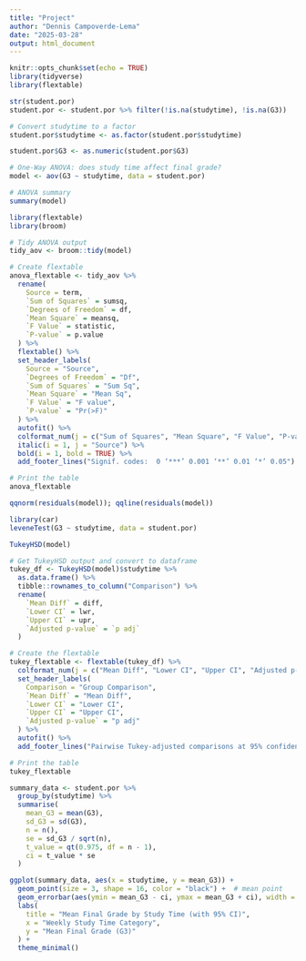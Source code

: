 ```yaml
---
title: "Project"
author: "Dennis Campoverde-Lema"
date: "2025-03-28"
output: html_document
---
```


```r
knitr::opts_chunk$set(echo = TRUE)
library(tidyverse)
library(flextable)
```


```r
str(student.por)
student.por <- student.por %>% filter(!is.na(studytime), !is.na(G3))

```


```r
# Convert studytime to a factor
student.por$studytime <- as.factor(student.por$studytime)

student.por$G3 <- as.numeric(student.por$G3)

# One-Way ANOVA: does study time affect final grade?
model <- aov(G3 ~ studytime, data = student.por)

# ANOVA summary
summary(model)

```

```r
library(flextable)
library(broom)

# Tidy ANOVA output
tidy_aov <- broom::tidy(model)

# Create flextable
anova_flextable <- tidy_aov %>%
  rename(
    Source = term,
    `Sum of Squares` = sumsq,
    `Degrees of Freedom` = df,
    `Mean Square` = meansq,
    `F Value` = statistic,
    `P-value` = p.value
  ) %>%
  flextable() %>%
  set_header_labels(
    Source = "Source",
    `Degrees of Freedom` = "Df",
    `Sum of Squares` = "Sum Sq",
    `Mean Square` = "Mean Sq",
    `F Value` = "F value",
    `P-value` = "Pr(>F)"
  ) %>%
  autofit() %>%
  colformat_num(j = c("Sum of Squares", "Mean Square", "F Value", "P-value"), digits = 3) %>%
  italic(i = 1, j = "Source") %>%
  bold(i = 1, bold = TRUE) %>%
  add_footer_lines("Signif. codes:  0 ‘***’ 0.001 ‘**’ 0.01 ‘*’ 0.05")

# Print the table
anova_flextable

```


```r
qqnorm(residuals(model)); qqline(residuals(model))

library(car)
leveneTest(G3 ~ studytime, data = student.por)

```


```r
TukeyHSD(model)

```

```r

# Get TukeyHSD output and convert to dataframe
tukey_df <- TukeyHSD(model)$studytime %>%
  as.data.frame() %>%
  tibble::rownames_to_column("Comparison") %>%
  rename(
    `Mean Diff` = diff,
    `Lower CI` = lwr,
    `Upper CI` = upr,
    `Adjusted p-value` = `p adj`
  )

# Create the flextable
tukey_flextable <- flextable(tukey_df) %>%
  colformat_num(j = c("Mean Diff", "Lower CI", "Upper CI", "Adjusted p-value"), digits = 3) %>%
  set_header_labels(
    Comparison = "Group Comparison",
    `Mean Diff` = "Mean Diff",
    `Lower CI` = "Lower CI",
    `Upper CI` = "Upper CI",
    `Adjusted p-value` = "p adj"
  ) %>%
  autofit() %>%
  add_footer_lines("Pairwise Tukey-adjusted comparisons at 95% confidence level")

# Print the table
tukey_flextable

```


```r
summary_data <- student.por %>%
  group_by(studytime) %>%
  summarise(
    mean_G3 = mean(G3),
    sd_G3 = sd(G3),
    n = n(),
    se = sd_G3 / sqrt(n),
    t_value = qt(0.975, df = n - 1),
    ci = t_value * se
  )

ggplot(summary_data, aes(x = studytime, y = mean_G3)) +
  geom_point(size = 3, shape = 16, color = "black") +  # mean point
  geom_errorbar(aes(ymin = mean_G3 - ci, ymax = mean_G3 + ci), width = 0.2) +
  labs(
    title = "Mean Final Grade by Study Time (with 95% CI)",
    x = "Weekly Study Time Category",
    y = "Mean Final Grade (G3)"
  ) +
  theme_minimal()

```

